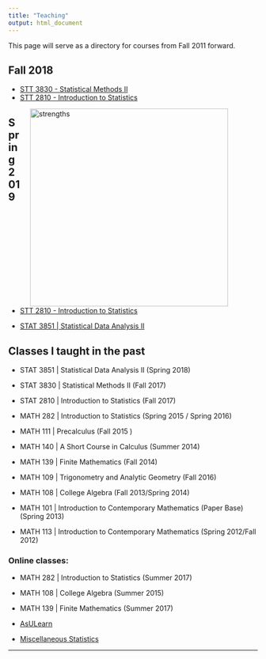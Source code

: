 ```yaml
---
title: "Teaching"
output: html_document
---
```


<i class="glyphicon glyphicon-star"></i> This page will serve as a directory for courses from Fall 2011 forward. <i class="glyphicon glyphicon-thumbs-up"></i>


##  Fall 2018

* [STT 3830  - Statistical Methods II](STT3830Fall2017.html) 
* [STT 2810 - Introduction to Statistics](https://www.pearsonmylabandmastering.com/northamerica/)


<figure>
<img src="./images/strengths.png" alt="strengths" align="right" hspace="20" style="width:400px;height:400px;">
</figure>

## Spring 2019 
* [STT 2810 - Introduction to Statistics](https://www.pearsonmylabandmastering.com/northamerica/)

* [STAT 3851 | Statistical Data Analysis II](https://lasanthi-asu.github.io/STT3851ClassRepo/index.html) 

## Classes I taught in the past
* STAT 3851 | Statistical Data Analysis II (Spring 2018)
* STAT 3830 | Statistical Methods II  (Fall 2017)
* STAT 2810 | Introduction to Statistics (Fall 2017)
* MATH 282 | Introduction to Statistics  (Spring 2015 / Spring 2016)
* MATH 111 | Precalculus   (Fall 2015 )
* MATH 140 | A Short Course in Calculus  (Summer 2014)
* MATH 139 | Finite Mathematics  (Fall 2014)
* MATH 109 | Trigonometry and Analytic Geometry (Fall 2016)
* MATH 108 | College Algebra  (Fall 2013/Spring 2014)

* MATH 101 | Introduction to Contemporary Mathematics (Paper Base)  (Spring 2013)
* MATH 113 | Introduction to Contemporary Mathematics (Spring 2012/Fall 2012)

### Online classes:
* MATH 282 | Introduction to Statistics (Summer 2017)
* MATH 108 | College Algebra  (Summer 2015)
* MATH 139 | Finite Mathematics  (Summer 2017)


* [AsULearn](https://asulearn.appstate.edu/)
* [Miscellaneous Statistics](https://alanarnholt.github.io/GeneralStatistics/)

* * *